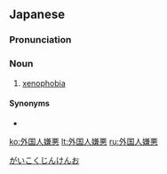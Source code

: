 ==Japanese==
{{ja-kanjitab|がい|こく|じん|けん|お|yomi=o}}

===Pronunciation===
{{ja-pron|がいこくじん けんお|y=o}}

===Noun===
{{ja-noun|がいこくじん けんお}}

# [[xenophobia]]

====Synonyms====
* {{ja-r|外国人恐怖症|がいこくじん きょうふしょう}}

[[Category:ja:Forms of discrimination|がいこくじんけんお]]

[[ko:外国人嫌悪]]
[[lt:外国人嫌悪]]
[[ru:外国人嫌悪]]